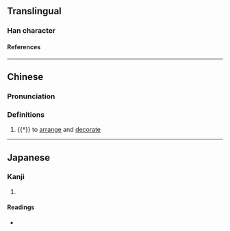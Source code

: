 {{character info/new}}
==Translingual==

===Han character===
{{Han char|rn=64|rad=手|as=08|sn=11|four=51027|canj=QMLB|ids=⿰扌兩}}

====References====
{{Han ref|kx=0438.040|dkj=12266|dj=0788.020|hdz=31892.100|uh=639A}}

----

==Chinese==
{{zh-forms}}

===Pronunciation===
{{zh-pron
|m=liǎng
|c=loeng5
|cat=v
}}

===Definitions===
{{zh-hanzi}}

# {{†}} to [[arrange]] and [[decorate]]

----

==Japanese==

===Kanji===
{{ja-kanji|grade=|rs=手08}}

# {{defn|lang=ja|sort=手08}}

====Readings====
* {{ja-readings|on=[[りょう]] (ryō)|kun=[[かざる]] (kazaru)}}